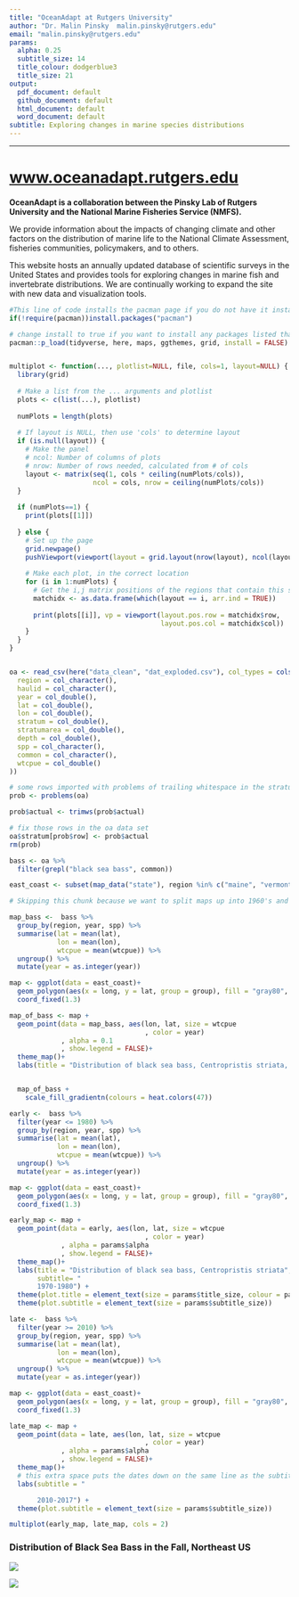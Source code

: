 ```yaml
---
title: "OceanAdapt at Rutgers University"
author: "Dr. Malin Pinsky  malin.pinsky@rutgers.edu"
email: "malin.pinsky@rutgers.edu"
params:
  alpha: 0.25
  subtitle_size: 14
  title_colour: dodgerblue3
  title_size: 21
output:
  pdf_document: default
  github_document: default
  html_document: default
  word_document: default
subtitle: Exploring changes in marine species distributions
---
```


______

<!-- None of this handout was used in this format, we got rid of all features that required R code and so moved to google docs, which is more GUI formattable.
https://docs.google.com/document/d/1Z7UwUygCNV6DkxUD8zHlSD9jXtwjYFRObXRMTFd5_uI/edit?usp=sharing
-->

# [www.oceanadapt.rutgers.edu](http://oceanadapt.rutgers.edu)

**OceanAdapt is a collaboration between the Pinsky Lab of Rutgers University and the National Marine Fisheries Service (NMFS).**  


We provide information about the impacts of changing climate and other factors on the distribution of marine life to the National Climate Assessment, fisheries communities, policymakers, and to others.   

This website hosts an annually updated database of scientific surveys in the United States and provides tools for exploring changes in marine fish and invertebrate distributions. We are continually working to expand the site with new data and visualization tools.

```r
#This line of code installs the pacman page if you do not have it installed - if you do, it simply loads the package
if(!require(pacman))install.packages("pacman")

# change install to true if you want to install any packages listed that you don't currently have.
pacman::p_load(tidyverse, here, maps, ggthemes, grid, install = FALSE)


multiplot <- function(..., plotlist=NULL, file, cols=1, layout=NULL) {
  library(grid)
  
  # Make a list from the ... arguments and plotlist
  plots <- c(list(...), plotlist)
  
  numPlots = length(plots)
  
  # If layout is NULL, then use 'cols' to determine layout
  if (is.null(layout)) {
    # Make the panel
    # ncol: Number of columns of plots
    # nrow: Number of rows needed, calculated from # of cols
    layout <- matrix(seq(1, cols * ceiling(numPlots/cols)),
                     ncol = cols, nrow = ceiling(numPlots/cols))
  }
  
  if (numPlots==1) {
    print(plots[[1]])
    
  } else {
    # Set up the page
    grid.newpage()
    pushViewport(viewport(layout = grid.layout(nrow(layout), ncol(layout))))
    
    # Make each plot, in the correct location
    for (i in 1:numPlots) {
      # Get the i,j matrix positions of the regions that contain this subplot
      matchidx <- as.data.frame(which(layout == i, arr.ind = TRUE))
      
      print(plots[[i]], vp = viewport(layout.pos.row = matchidx$row,
                                      layout.pos.col = matchidx$col))
    }
  }
}



```


```r
oa <- read_csv(here("data_clean", "dat_exploded.csv"), col_types = cols(
  region = col_character(),
  haulid = col_character(),
  year = col_double(),
  lat = col_double(),
  lon = col_double(),
  stratum = col_double(),
  stratumarea = col_double(),
  depth = col_double(),
  spp = col_character(),
  common = col_character(),
  wtcpue = col_double()
)) 

# some rows imported with problems of trailing whitespace in the stratum column
prob <- problems(oa)

prob$actual <- trimws(prob$actual)

# fix those rows in the oa data set
oa$stratum[prob$row] <- prob$actual
rm(prob)

bass <- oa %>% 
  filter(grepl("black sea bass", common))

east_coast <- subset(map_data("state"), region %in% c("maine", "vermont", "new hampshire", "massachusets", "connecticut", "rhode island", "new york", "new jersey", "delaware", "maryland", "virginia", "north carolina", "south carolina", "georgia", "florida", "pennsylvania"))

```



```r
# Skipping this chunk because we want to split maps up into 1960's and 2010's

map_bass <-  bass %>% 
  group_by(region, year, spp) %>% 
  summarise(lat = mean(lat), 
            lon = mean(lon), 
            wtcpue = mean(wtcpue)) %>% 
  ungroup() %>% 
  mutate(year = as.integer(year))

map <- ggplot(data = east_coast)+
  geom_polygon(aes(x = long, y = lat, group = group), fill = "gray80", colour = "gray85")+
  coord_fixed(1.3)

map_of_bass <- map + 
  geom_point(data = map_bass, aes(lon, lat, size = wtcpue
                                  , color = year)
             , alpha = 0.1
             , show.legend = FALSE)+
  theme_map()+
  labs(title = "Distribution of black sea bass, Centropristis striata, from 1970-2017") 


  map_of_bass + 
    scale_fill_gradientn(colours = heat.colors(47))
```

```r
early <-  bass %>% 
  filter(year <= 1980) %>% 
  group_by(region, year, spp) %>% 
  summarise(lat = mean(lat), 
            lon = mean(lon), 
            wtcpue = mean(wtcpue)) %>% 
  ungroup() %>% 
  mutate(year = as.integer(year))

map <- ggplot(data = east_coast)+
  geom_polygon(aes(x = long, y = lat, group = group), fill = "gray80", colour = "gray85")+
  coord_fixed(1.3)

early_map <- map + 
  geom_point(data = early, aes(lon, lat, size = wtcpue
                                  , color = year)
             , alpha = params$alpha
             , show.legend = FALSE)+
  theme_map()+
  labs(title = "Distribution of black sea bass, Centropristis striata", 
       subtitle= "
       1970-1980") +
  theme(plot.title = element_text(size = params$title_size, colour = params$title_colour)) +
  theme(plot.subtitle = element_text(size = params$subtitle_size))
```


```r
late <-  bass %>% 
  filter(year >= 2010) %>% 
  group_by(region, year, spp) %>% 
  summarise(lat = mean(lat), 
            lon = mean(lon), 
            wtcpue = mean(wtcpue)) %>% 
  ungroup() %>% 
  mutate(year = as.integer(year))

map <- ggplot(data = east_coast)+
  geom_polygon(aes(x = long, y = lat, group = group), fill = "gray80", colour = "gray85")+
  coord_fixed(1.3)

late_map <- map + 
  geom_point(data = late, aes(lon, lat, size = wtcpue
                                  , color = year)
             , alpha = params$alpha
             , show.legend = FALSE)+
  theme_map()+
  # this extra space puts the dates down on the same line as the subtitle from the previous plot
  labs(subtitle = "

       2010-2017") +
  theme(plot.subtitle = element_text(size = params$subtitle_size))

```
```r
multiplot(early_map, late_map, cols = 2)
```
<!-- - Size of the circles represent the mean weight caught per unit effort.   -->
<!-- - Color of the circles represent the year of catch with darker being older.     -->
<!-- - Location of circled represent the mean latitude and logitude for each year.   -->

### Distribution of Black Sea Bass in the Fall, Northeast US
![](https://github.com/mpinsky/OceanAdapt/blob/master/metaData/test-handout_files/figure-markdown_github/Screen%20Shot%202019-03-04%20at%203.51.35%20PM.png?raw=true)

![](https://github.com/mpinsky/OceanAdapt/blob/master/metaData/test-handout_files/figure-markdown_github/Screen%20Shot%202019-03-04%20at%203.51.45%20PM.png?raw=true)

